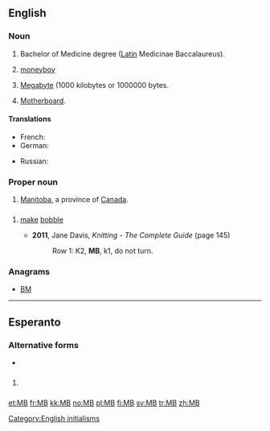 {{also|Mb}}
==English==

===Noun===
{{en-noun}}

# Bachelor of Medicine degree ([[Latin]] Medicinae Baccalaureus).
# {{context|China|slang|lang=en}} [[moneyboy]]
# {{context|SI}} [[megabyte|Megabyte]] (1000 kilobytes or 1000000 bytes.
# {{computing}} [[motherboard|Motherboard]].

====Translations====
{{trans-top|Bachelor of Medicine degree}}
{{trans-mid}}
{{trans-bottom}}

{{trans-top|moneyboy (Chinese slang)}}
{{trans-mid}}
{{trans-bottom}}

{{trans-top|megabyte}}
* French: {{t+|fr|Mo}}
* German: {{t-|de|MB}}
{{trans-mid}}
* Russian: {{t-|ru|Мб|tr=Mb}}
{{trans-bottom}}

{{trans-top|motherboard}}
{{trans-mid}}
{{trans-bottom}}

===Proper noun===
{{en-proper noun}}

# [[Manitoba]], a province of [[Canada]].

==={{abbreviation-old|en}}===
{{en-abbr}}

# {{knitting}} [[make]] [[bobble]]
#* '''2011''', Jane Davis, ''Knitting - The Complete Guide'' (page 145)
#*: Row 1: K2, '''MB''', k1, do not turn.

===Anagrams===
* [[BM#English|BM]]

[[Category:English initialisms]]
----

==Esperanto==

===Alternative forms===
* {{l|eo|MFB}}

==={{initialism-old|eo}}===
{{head|eo|initialism}}

# {{texting|lang=eo}} {{abbreviation of|mi fartas bone|mi [fartas] bone|I am well|lang=eo}}

[[et:MB]]
[[fr:MB]]
[[kk:MB]]
[[no:MB]]
[[pl:MB]]
[[fi:MB]]
[[sv:MB]]
[[tr:MB]]
[[zh:MB]]
